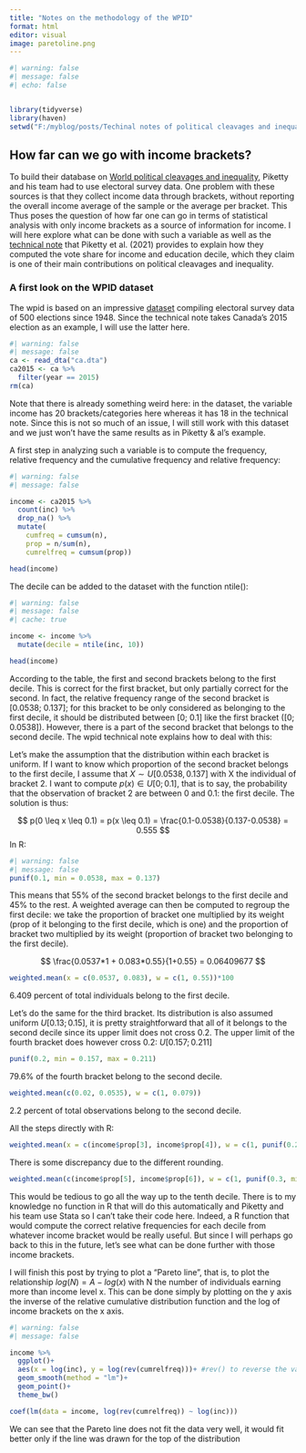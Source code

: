```yaml
---
title: "Notes on the methodology of the WPID"
format: html
editor: visual
image: paretoline.png
---
```


```r
#| warning: false
#| message: false
#| echo: false


library(tidyverse)
library(haven)
setwd("F:/myblog/posts/Techinal notes of political cleavages and inequality")
```

## How far can we go with income brackets?

To build their database on [World political cleavages and inequality](https://wpid.world/), Piketty and his team had to use electoral survey data. One problem with these sources is that they collect income data through brackets, without reporting the overall income average of the sample or the average per bracket. This Thus poses the question of how far one can go in terms of statistical analysis with only income brackets as a source of information for income. I will here explore what can be done with such a variable as well as the [technical note](https://wid.world/document/building-the-world-political-cleavages-and-inequality-database-a-new-dataset-on-electoral-behaviors-in-50-democracies-1948-2020-world-inequality-lab-technical-note-2021-01/) that Piketty et al. (2021) provides to explain how they computed the vote share for income and education decile, which they claim is one of their main contributions on political cleavages and inequality.

### A first look on the WPID dataset

The wpid is based on an impressive [dataset](https://wpid.world/resources/en/zip/wpid-micro.zip) compiling electoral survey data of 500 elections since 1948. Since the technical note takes Canada's 2015 election as an example, I will use the latter here.

```r
#| warning: false
#| message: false
ca <- read_dta("ca.dta")
ca2015 <- ca %>% 
  filter(year == 2015)
rm(ca)
```

Note that there is already something weird here: in the dataset, the variable income has 20 brackets/categories here whereas it has 18 in the technical note. Since this is not so much of an issue, I will still work with this dataset and we just won't have the same results as in Piketty & al's example.

A first step in analyzing such a variable is to compute the frequency, relative frequency and the cumulative frequency and relative frequency:

```r
#| warning: false
#| message: false

income <- ca2015 %>% 
  count(inc) %>% 
  drop_na() %>% 
  mutate(
    cumfreq = cumsum(n),
    prop = n/sum(n),
    cumrelfreq = cumsum(prop))

head(income)
```

The decile can be added to the dataset with the function ntile():

```r
#| warning: false
#| message: false
#| cache: true

income <- income %>% 
  mutate(decile = ntile(inc, 10))

head(income)
```
According to the table, the first and second brackets belong to the first decile. This is correct for the first bracket, but only partially correct for the second. In fact, the relative frequency range of the second bracket is [0.0538; 0.137]; for this bracket to be only considered as belonging to the first decile, it should be distributed between [0; 0.1] like the first bracket ([0; 0.0538]). However, there is a part of the second bracket that belongs to the second decile. The wpid technical note explains how to deal with this: 

Let's make the assumption that the distribution within each bracket is uniform. If I want to know which proportion of the second bracket belongs to the first decile, I assume that $X \sim U[0.0538, 0.137]$ with X the individual of bracket 2. I want to compute $p(x) \in U[0;0.1]$, that is to say, the probability that the observation of bracket 2 are between 0 and 0.1: the first decile. The solution is thus:

$$
p(0 \leq x \leq 0.1) = p(x \leq 0.1) = \frac{0.1-0.0538}{0.137-0.0538} =  0.555
$$
In R:

```r
#| warning: false
#| message: false
punif(0.1, min = 0.0538, max = 0.137)
```
This means that 55% of the second bracket belongs to the first decile and 45% to the rest. A weighted average can then be computed to regroup the first decile: we take the proportion of bracket one multiplied by its weight (prop of it belonging to the first decile, which is one) and the proportion of bracket two multiplied by its weight (proportion of bracket two belonging to the first decile).

$$
\frac{0.0537*1 + 0.083*0.55}{1+0.55} = 0.06409677
$$
```r
weighted.mean(x = c(0.0537, 0.083), w = c(1, 0.55))*100
```

6.409 percent of total individuals belong to the first decile.



Let's do the same for the third bracket. Its distribution is also assumed uniform $U[0.13; 0.15]$, it is pretty straightforward that all of it belongs to the second decile since its upper limit does not cross 0.2. The upper limit of the fourth bracket does however cross 0.2: $U[0.157; 0.211]$

```r
punif(0.2, min = 0.157, max = 0.211)
```
79.6% of the fourth bracket belong to the second decile.

```r
weighted.mean(c(0.02, 0.0535), w = c(1, 0.079))
```
2.2 percent of total observations belong to the second decile.

All the steps directly with R:

```r
weighted.mean(x = c(income$prop[3], income$prop[4]), w = c(1, punif(0.2, min = income$cumrelfreq[3], max = income$cumrelfreq[4])))
```
There is some discrepancy due to the different rounding.


```r
weighted.mean(c(income$prop[5], income$prop[6]), w = c(1, punif(0.3, min = income$cumrelfreq[5], max = income$cumrelfreq[6])))
```

This would be tedious to go all the way up to the tenth decile. There is to my knowledge no function in R that will do this automatically and Piketty and his team use Stata so I can't take their code here. Indeed, a R function that would compute the correct relative frequencies for each decile from whatever income bracket would be really useful. But since I will perhaps go back to this in the future, let's see what can be done further with those income brackets. 

I will finish this post by trying to plot a "Pareto line", that is, to plot the relationship $log(N) = A - log(x)$ with N the number of individuals earning more than income level x. This can be done simply by plotting on the y axis the inverse of the relative cumulative distribution function and the log of income brackets on the x axis.

```r
#| warning: false
#| message: false

income %>% 
  ggplot()+
  aes(x = log(inc), y = log(rev(cumrelfreq)))+ #rev() to reverse the values to get the inverse of the relative cdf
  geom_smooth(method = "lm")+
  geom_point()+
  theme_bw()

coef(lm(data = income, log(rev(cumrelfreq)) ~ log(inc)))
```
We can see that the Pareto line does not fit the data very well, it would fit better only if the line was drawn for the top of the distribution


















